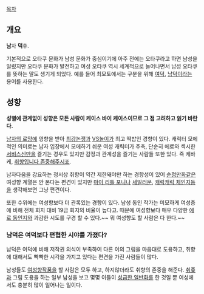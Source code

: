 [[목차]]
== 개요 ==
'''남'''자 '''덕'''후.

기본적으로 오타쿠 문화가 남성 문화가 중심이기에 아주 전에는 오타쿠라고 하면 남성을 일렀지만 오타쿠 문화가 발전하고 여성 오타쿠 역시 세계적으로 늘어나면서 남성 오타쿠를 뜻하는 말도 생기게 되었다. 예를 들어 최모토에서는 구분을 위해 [[여덕]], [[남덕]]이라는 용어를 사용한다.

== 성향 ==
'''성별에 관계없이 성향은 모든 사람이 케이스 바이 케이스이므로 그 점 고려하고 읽기 바란다.'''

[[남자의 로망]]에 영향을 받아 [[최강논쟁]]과 [[VS놀이]]가 최고 떡밥인 경향이 있다. 캐릭터 모에적인 의미로는 남자 입장에서 모에하기 쉬운 여성 캐릭터가 주축, 단순히 에로와 섹시한 [[서비스신]]만을 즐기는 경우도 있지만 감정과 관계성을 즐기는 사람들 또한 있다. 즉 케바케, [[취향입니다 존중해주시죠]].

남자다움을 강요하는 정서상 취향이 약간 제한돼야만 하는 경향성이 있어 [[순정만화]]같은 여성향 계열은 안 본다는 편견이 있지만 [[마이 리틀 포니]]나 [[세일러문]], [[캐릭캐릭 체인지]]등을 생각해보면 그냥 편견이다.

또한 수위에는 여성향보다 더 관록있는 경향이 있다. 남성 동인 작가는 미묘하게 여성층에 비해 전체 회지 대비 19금 회지의 비율이 높다고. 때문에 여성향보다 매우 다양한 [[에로 동인지]]와 과감한 시도를 구경 할 수 있다.~~ 뭐 여성향도 할 사람은 다 한다.~~ 
=== 남덕은 여덕보다 편협한 시야를 가졌다? ===
남덕은 여덕에 비해 저작권 의식이 부족하여 다른 이의 그림을 마음대로 도용하고, 취향에 대해서도 빡빡한 시각을 가지고 있다는 편견을 가진 사람들이 많다.

남성들도 [[여성향]]작품을 할 사람은 모두 하고, 하지않더라도 취향의 존중을 해준다. [[취좆]]과 그림 도용을 하는 일부 남성을 보고 몇몇 이들이 [[성급한 일반화]]를 한 것일 뿐 여성에서도 충분히 많이 일어나는 일이다.
